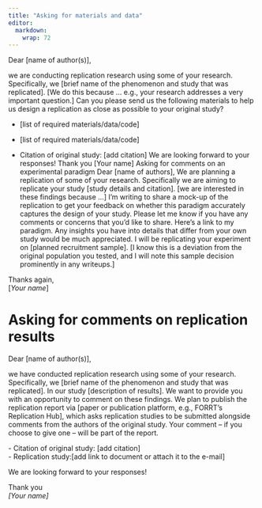 ```yaml
---
title: "Asking for materials and data"
editor: 
  markdown: 
    wrap: 72
---
```


Dear \[name of author(s)\],

we are conducting replication research using some of your research.
Specifically, we \[brief name of the phenomenon and study that was
replicated\]. \[We do this because … e.g., your research addresses a
very important question.\] Can you please send us the following
materials to help us design a replication as close as possible to your
original study?

-   \[list of required materials/data/code\]

-   \[list of required materials/data/code\]

-   Citation of original study: \[add citation\] We are looking forward
    to your responses! Thank you \[Your name\] Asking for comments on an
    experimental paradigm Dear \[name of authors\], We are planning a
    replication of some of your research. Specifically we are aiming to
    replicate your study \[study details and citation\]. \[we are
    interested in these findings because ...\] I’m writing to share a
    mock-up of the replication to get your feedback on whether this
    paradigm accurately captures the design of your study. Please let me
    know if you have any comments or concerns that you’d like to share.
    Here’s a link to my paradigm. Any insights you have into details
    that differ from your own study would be much appreciated. I will be
    replicating your experiment on \[planned recruitment sample\]. \[I
    know this is a deviation from the original population you tested,
    and I will note this sample decision prominently in any writeups.\]

Thanks again,\
\[*Your* *name*\]

# Asking for comments on replication results

Dear \[name of author(s)\],

we have conducted replication research using some of your research.
Specifically, we \[brief name of the phenomenon and study that was
replicated\]. In our study \[description of results\]. We want to
provide you with an opportunity to comment on these findings. We plan to
publish the replication report via \[paper or publication platform,
e.g., FORRT’s Replication Hub\], which asks replication studies to be
submitted alongside comments from the authors of the original study.
Your comment – if you choose to give one – will be part of the report.

\- Citation of original study: \[add citation\]\
- Replication study:\[add link to document or attach it to the e-mail\]

We are looking forward to your responses!

Thank you\
*\[Your name\]*
